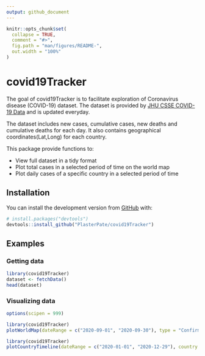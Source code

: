 ```yaml
---
output: github_document
---
```


<!-- README.md is generated from README.Rmd. Please edit that file -->

```r
knitr::opts_chunk$set(
  collapse = TRUE,
  comment = "#>",
  fig.path = "man/figures/README-",
  out.width = "100%"
)
```

# covid19Tracker

<!-- badges: start -->
<!-- badges: end -->

The goal of covid19Tracker is to facilitate exploration of Coronavirus disease (COVID-19) dataset. The dataset is provided by [JHU CSSE COVID-19 Data](https://github.com/CSSEGISandData/COVID-19) and is updated everyday.

The dataset includes new cases, cumulative cases, new deaths and cumulative deaths for each day. It also contains geographical coordinates(Lat,Long) for each country.

This package provide functions to:

+ View full dataset in a tidy format
+ Plot total cases in a selected period of time on the world map
+ Plot daily cases of a specific country in a selected period of time

## Installation

<!-- You can install the released version of covid19Tracker from [CRAN](https://CRAN.R-project.org) with: -->

<!-- ``` r -->
<!-- install.packages("covid19Tracker") -->
<!-- ``` -->

You can install the development version from [GitHub](https://github.com/) with:

``` r
# install.packages("devtools")
devtools::install_github("PlasterPate/covid19Tracker")
```
## Examples

### Getting data

```r
library(covid19Tracker)
dataset <- fetchData()
head(dataset)
```

### Visualizing data
```r
options(scipen = 999)
```

```r
library(covid19Tracker)
plotWorldMap(dateRange = c("2020-09-01", "2020-09-30"), type = "Confirmed")
```

```r
library(covid19Tracker)
plotCountryTimeline(dateRange = c("2020-01-01", "2020-12-29"), country = "Iran")
```




